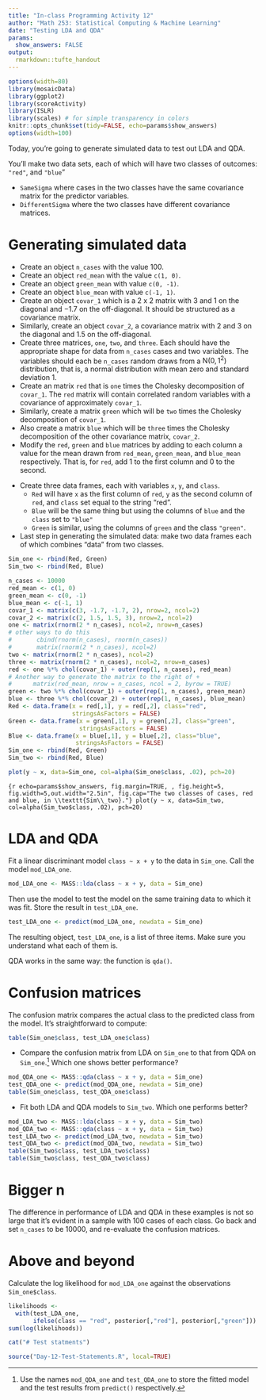 ```yaml
---
title: "In-class Programming Activity 12"
author: "Math 253: Statistical Computing & Machine Learning"
date: "Testing LDA and QDA"
params: 
  show_answers: FALSE
output: 
  rmarkdown::tufte_handout
---
```


```r
options(width=80)
library(mosaicData)
library(ggplot2)
library(scoreActivity)
library(ISLR)
library(scales) # for simple transparency in colors
knitr::opts_chunk$set(tidy=FALSE, echo=params$show_answers)
options(width=100)
```

Today, you're going to generate simulated data to test out LDA and QDA.

You'll make two data sets, each of which will have two classes of outcomes: `"red"`, and `"blue`"

* `SameSigma` where cases in the two classes have the same covariance matrix for the predictor variables.
* `DifferentSigma` where the two classes have different covariance matrices.

# Generating simulated data

* Create an object `n_cases` with the value 100.
* Create an object `red_mean` with the value `c(1, 0)`.
* Create an object `green_mean` with value `c(0, -1)`.
* Create an object `blue_mean` with value `c(-1, 1)`.
* Create an object `covar_1` which is a 2 x 2 matrix with 3 and 1 on the diagonal and $-1.7$ on the off-diagonal. It should be structured as a covariance matrix.
* Similarly, create an object `covar_2`, a covariance matrix with 2 and 3 on the diagonal and $1.5$ on the off-diagonal.
* Create three matrices, `one`, `two`, and `three`.  Each should have the appropriate shape for data from `n_cases` cases and two variables. The variables should each be `n_cases` random draws from a $\mbox{N}(0, 1^2)$ distribution, that is, a normal distribution with mean zero and standard deviation $1$.\marginnote[-2cm]{In specifying the normal distribution, one needs to decide whether to report the standard deviation or the variance.  R uses \texttt{sd=}.  To help to eliminate ambiguity in mathematical notation, the form $1^2$ is used simply as a reminder that the quantity is a variance.}
* Create an matrix `red` that is `one` times the Cholesky decomposition of `covar_1`.  The `red` matrix will contain correlated random variables with a covariance of approximately `covar_1`.
* Similarly, create a matrix `green` which will be `two` times the Cholesky decomposition of `covar_1`.
* Also create a matrix `blue` which will be `three` times the Cholesky decomposition of the other covariance matrix, `covar_2`.
* Modify the `red`, `green` and `blue` matrices by adding to each column a value for the mean drawn from `red_mean`, `green_mean`, and `blue_mean` respectively.\marginnote[-2.5cm]{{\em Hint}: It won't work to do the obvious, simple thing, e.g.  add \texttt{red\_mean} to \texttt{red}. There are many ways to construct a statement that works.  Among others, there's a way using \texttt{outer()}, a way using \texttt{matrix()}, and even a way using \texttt{t()} twice.} That is, for `red`, add 1 to the first column and 0 to the second.

\newpage

* Create three data frames, each with variables `x`, `y`, and `class`.\marginnote{You'll use \texttt{data.frame()} to construct the data frames.  Make sure to give the optional argument \texttt{stringsAsFactors = FALSE}.  This will let the class be stored as straightforward character strings that can be used in plotting to specify the color.} 
    - `Red` will have `x` as the first column of `red`, `y` as the second column of `red`, and `class` set equal to the string "red".
    - `Blue` will be the same thing but using the columns of `blue` and the `class` set to `"blue"`
    - `Green` is similar, using the columns of `green` and the class `"green"`.
* Last step in generating the simulated data: make two data frames each of which combines "data" from two classes.
```r
Sim_one <- rbind(Red, Green)
Sim_two <- rbind(Red, Blue)
```

```r
n_cases <- 10000
red_mean <- c(1, 0)
green_mean <- c(0, -1)
blue_mean <- c(-1, 1)
covar_1 <- matrix(c(3, -1.7, -1.7, 2), nrow=2, ncol=2)
covar_2 <- matrix(c(2, 1.5, 1.5, 3), nrow=2, ncol=2)
one <- matrix(rnorm(2 * n_cases), ncol=2, nrow=n_cases)
# other ways to do this
#       cbind(rnorm(n_cases), rnorm(n_cases))
#       matrix(rnorm(2 * n_cases), ncol=2)
two <- matrix(rnorm(2 * n_cases), ncol=2)
three <- matrix(rnorm(2 * n_cases), ncol=2, nrow=n_cases)
red <- one %*% chol(covar_1) + outer(rep(1, n_cases), red_mean)
# Another way to generate the matrix to the right of +
#      matrix(red_mean, nrow = n_cases, ncol = 2, byrow = TRUE)
green <- two %*% chol(covar_1) + outer(rep(1, n_cases), green_mean)
blue <- three %*% chol(covar_2) + outer(rep(1, n_cases), blue_mean)
Red <- data.frame(x = red[,1], y = red[,2], class="red", 
                  stringsAsFactors = FALSE)
Green <- data.frame(x = green[,1], y = green[,2], class="green",
                    stringsAsFactors = FALSE)
Blue <- data.frame(x = blue[,1], y = blue[,2], class="blue",
                   stringsAsFactors = FALSE)
Sim_one <- rbind(Red, Green)
Sim_two <- rbind(Red, Blue)
```
```r
plot(y ~ x, data=Sim_one, col=alpha(Sim_one$class, .02), pch=20)
```
```{r echo=params$show_answers, fig.margin=TRUE, , fig.height=5, fig.width=5,out.width="2.5in", fig.cap="The two classes of cases, red and blue, in \\texttt{Sim\\_two}."}
plot(y ~ x, data=Sim_two, col=alpha(Sim_two$class, .02), pch=20)
```

# LDA and QDA

Fit a linear discriminant model `class ~ x + y` to the data in `Sim_one`. Call the model `mod_LDA_one`.
```r
mod_LDA_one <- MASS::lda(class ~ x + y, data = Sim_one)
```

Then use the model to test the model on the same training data to which it was fit. Store the result in `test_LDA_one`.
```r
test_LDA_one <- predict(mod_LDA_one, newdata = Sim_one)
```

The resulting object, `test_LDA_one`,  is a list of three items. Make sure you understand what each of them is.

QDA works in the same way: the function is `qda()`.

# Confusion matrices

The confusion matrix compares the actual class to the predicted class from the model.  It's straightforward to compute:
```r
table(Sim_one$class, test_LDA_one$class)
```

* Compare the confusion matrix from LDA on `Sim_one` to that from QDA on `Sim_one`.^[Use the names `mod_QDA_one` and `test_QDA_one` to store the fitted model and the test results from `predict()` respectively.]  Which one shows better performance?
```r
mod_QDA_one <- MASS::qda(class ~ x + y, data = Sim_one)
test_QDA_one <- predict(mod_QDA_one, newdata = Sim_one)
table(Sim_one$class, test_QDA_one$class)
```

* Fit both LDA and QDA models to `Sim_two`.  Which one performs better?
```r
mod_LDA_two <- MASS::lda(class ~ x + y, data = Sim_two)
mod_QDA_two <- MASS::qda(class ~ x + y, data = Sim_two)
test_LDA_two <- predict(mod_LDA_two, newdata = Sim_two)
test_QDA_two <- predict(mod_QDA_two, newdata = Sim_two)
table(Sim_two$class, test_LDA_two$class)
table(Sim_two$class, test_QDA_two$class)
```

# Bigger n

The difference in performance of LDA and QDA in these examples is not so large that it's evident in a sample with 100 cases of each class.  Go back and set `n_cases` to be 10000, and re-evaluate the confusion matrices.

\enlargethispage{1in}

# Above and beyond

Calculate the log likelihood for `mod_LDA_one` against the observations `Sim_one$class`.

```r
likelihoods <-
  with(test_LDA_one, 
       ifelse(class == "red", posterior[,"red"], posterior[,"green"]))
sum(log(likelihoods))
```


```r
cat("# Test statments")
```

```r
source("Day-12-Test-Statements.R", local=TRUE)
```
